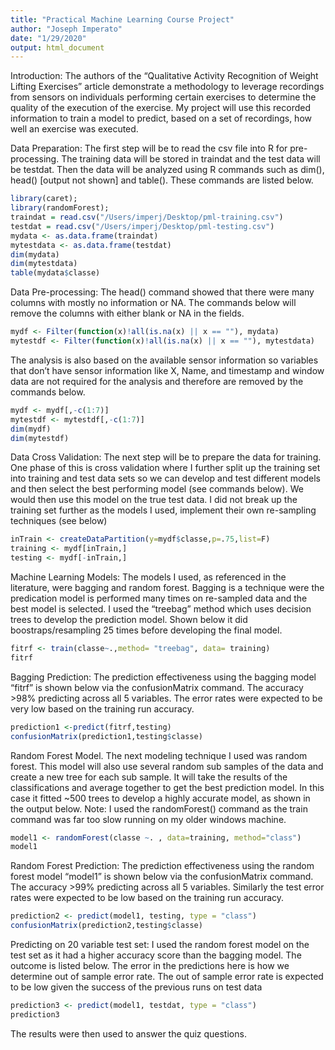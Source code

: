 ---
title: "Practical Machine Learning Course Project"
author: "Joseph Imperato"
date: "1/29/2020"
output: html_document
---
Introduction:  The authors of the “Qualitative Activity Recognition of Weight Lifting Exercises” article demonstrate a methodology to leverage recordings from sensors on individuals performing certain exercises to determine the quality of the execution of the exercise.  My project will use this recorded information to train a model to predict, based on a set of recordings, how well an exercise was executed.

Data Preparation:  The first step will be to read the csv file into R for pre- processing.  The training data will be stored in traindat and the test data will be testdat.  Then the data will be analyzed using R commands such as dim(), head() [output not shown] and table().  These commands are listed below. 

```{r}
library(caret);
library(randomForest);
traindat = read.csv("/Users/imperj/Desktop/pml-training.csv")
testdat = read.csv("/Users/imperj/Desktop/pml-testing.csv")
mydata <- as.data.frame(traindat)
mytestdata <- as.data.frame(testdat)
dim(mydata)
dim(mytestdata)
table(mydata$classe)
```
Data Pre-processing:  The head() command showed that there were many columns with mostly no information or NA.  The commands below will remove the columns with either blank or NA in the fields.

```{r}
mydf <- Filter(function(x)!all(is.na(x) || x == ""), mydata)
mytestdf <- Filter(function(x)!all(is.na(x) || x == ""), mytestdata)
```
The analysis is also based on the available sensor information so variables that don’t have sensor information like X, Name, and timestamp and window data are not required for the analysis and therefore are removed by the commands below.
```{r}
mydf <- mydf[,-c(1:7)]
mytestdf <- mytestdf[,-c(1:7)]
dim(mydf)
dim(mytestdf)
```
Data Cross Validation:  The next step will be to prepare the data for training.  One phase of this is cross validation where I further split up the training set into training and test data sets so we can develop and test different models and then select the best performing model (see commands below).  We would then use this model on the true test data.  I did not break up the training set further as the models I used, implement their own re-sampling techniques (see below)

```{r}
inTrain <- createDataPartition(y=mydf$classe,p=.75,list=F)
training <- mydf[inTrain,]
testing <- mydf[-inTrain,]
```
Machine Learning Models:  The models I used, as referenced in the literature, were bagging and random forest.  Bagging is a technique were the predication model is performed many times on re-sampled data and the best model is selected.  I used the “treebag” method which uses decision trees to develop the prediction model.   Shown below it did boostraps/resampling 25 times before developing the final model.  
```{r}
fitrf <- train(classe~.,method= "treebag", data= training)
fitrf
```
Bagging Prediction:  The prediction effectiveness using the bagging model “fitrf” is shown below via the confusionMatrix command.   The accuracy >98% predicting across all 5 variables.  The error rates were expected to be very low based on the training run accuracy.
```{r}
prediction1 <-predict(fitrf,testing)
confusionMatrix(prediction1,testing$classe)
```
Random Forest Model.  The next modeling technique I used was random forest.  This model will also use several random sub samples of the data and create a new tree for each sub sample.  It will take the results of the classifications and average together to get the best prediction model.  In this case it fitted ~500 trees to develop a highly accurate model, as shown in the output below.  Note: I used the randomForest() command as the train command was far too slow running on my older windows machine.
```{r}
model1 <- randomForest(classe ~. , data=training, method="class")
model1
```
Random Forest Prediction:  The prediction effectiveness using the random forest model “model1” is shown below via the confusionMatrix command.   The accuracy >99% predicting across all 5 variables.  Similarly the test error rates were expected to be low based on the training run accuracy.
```{r}
prediction2 <- predict(model1, testing, type = "class")
confusionMatrix(prediction2,testing$classe)
```
Predicting on 20 variable test set: I used the random forest model on the test set as it had a higher accuracy score than the bagging model.  The outcome is listed below. The error in the predictions here is how we determine out of sample error rate.  The out of sample error rate is expected to be low given the success of the previous runs on test data

```{r}
prediction3 <- predict(model1, testdat, type = "class")
prediction3
```
The results were then used to answer the quiz questions.
 